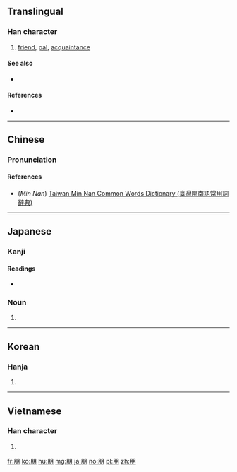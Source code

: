 ==Translingual==
{{stroke order}}

===Han character===
{{Han char|rn=74|rad=月|as=04|sn=8|four=7722<sub>0</sub>|canj=月月 (BB)|ids=⿰月月}}

# [[friend]], [[pal]], [[acquaintance]]

====See also====
* {{l|mul|友}}

====References====
* {{Han ref|kx=0504.290|dkj=14340|dj=0883.040|hdz=32050.060|uh=670B|ud=26379|bh=AA42|bd=43586}}

----

==Chinese==
{{zh-forms}}

===Pronunciation===
{{zh-pron
|m=péng
|c=pang4
|h=
|mn=pîng
|w=
|mc=y
|oc=y
|ma=
|cat=n
}}

====References====
*(''Min Nan'') [http://twblg.dict.edu.tw/holodict_new/index.html Taiwan Min Nan Common Words Dictionary (臺灣閩南語常用詞辭典)]

----

==Japanese==

===Kanji===
{{ja-kanji|grade=|rs=月04}}

====Readings====
* {{ja-readings|on=[[ほう]] (hō)|kun=[[とも]] (tomo)}}

===Noun===
{{ja-noun|とも}} 

# {{alternative form of|友|lang=ja}}

----

==Korean==

===Hanja===
{{ko-hanja|hangeul=붕|eumhun=|rv=bung|mr=pung|y=pung}}

# {{defn|lang=ko|sort=月04}}

----

==Vietnamese==

===Han character===
{{vi-hantu|[[bằng]], [[bẵng]]|rs=月04}}

# {{defn|lang=vi|sort=月04}}

[[fr:朋]]
[[ko:朋]]
[[hu:朋]]
[[mg:朋]]
[[ja:朋]]
[[no:朋]]
[[pl:朋]]
[[zh:朋]]